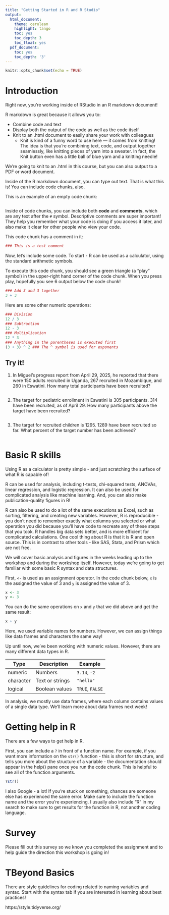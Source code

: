```yaml
---
title: "Getting Started in R and R Studio"
output:
  html_document:
    theme: cerulean 
    highlight: tango
    toc: yes
    toc_depth: 3
    toc_float: yes
  pdf_document:
    toc: yes
    toc_depth: '3'
---
```


```r
knitr::opts_chunk$set(echo = TRUE)
```

# Introduction

Right now, you're working inside of RStudio in an R markdown document! 

R markdown is great because it allows you to:

- Combine code and text 
- Display both the output of the code as well as the code itself
- Knit to an .html document to easily share your work with colleagues
  - Knit is kind of a funny word to use here — it comes from knitting! The idea is that you're combining text, code, and output together seamlessly, like knitting pieces of yarn into a sweater. In fact, the Knit button even has a little ball of blue yarn and a knitting needle!

We're going to knit to an .html in this course, but you can also output to a PDF or word document. 

Inside of the R markdown document, you can type out text. That is what this is! You can include code chunks, also.

This is an example of an empty code chunk:

```r
```

Inside of code chunks, you can include both **code** and **comments**, which are any text after the `#` symbol. Descriptive comments are super important! They help you remember what your code is doing if you access it later, and also make it clear for other people who view your code.

This code chunk has a comment in it:

```r
### This is a test comment
```

Now, let's include some code. To start - R can be used as a calculator, using the standard arithmetic symbols. 

To execute this code chunk, you should see a green triangle (a "play" symbol) in the upper-right hand corner of the code chunk. When you press play, hopefully you see 6 output below the code chunk!

```r
### Add 3 and 3 together
3 + 3
```
Here are some other numeric operations:

```r
### Division 
12 / 3
### Subtraction
12 - 3
### Multiplication 
12 * 3
### Anything in the parentheses is executed first
(3 + 3) ^ 2 ### The ^ symbol is used for exponents
```

## Try it!

1. In Miguel's progress report from April 29, 2025, he reported that there were 150 adults recruited in Uganda, 267 recruited in Mozambique, and 260 in Eswatini. How many total participants have been recruited?

```r

```

2. The target for pediatric enrollment in Eswatini is 305 participants. 314 have been recruited, as of April 29. How many participants above the target have been recruited?

```r

```

3. The target for recruited children is 1295. 1289 have been recruited so far. What percent of the target number has been achieved?

```r

```

# Basic R skills

Using R as a calculator is pretty simple - and just scratching the surface of what R is capable of! 

R can be used for analysis, including t-tests, chi-squared tests, ANOVAs, linear regression, and logistic regression. It can also be used for complicated analysis like machine learning. And, you can also make publication-quality figures in R!

R can also be used to do a lot of the same executions as Excel, such as sorting, filtering, and creating new variables. However, R is reproducible - you don't need to remember exactly what columns you selected or what operation you did because you'll have code to recreate any of these steps that you took. R handles big data sets better, and is more efficient for complicated calculations. 
One cool thing about R is that it is R and open source. This is in contrast to other tools - like SAS, Stata, and Prism which are not free. 

We will cover basic analysis and figures in the weeks leading up to the workshop and during the workshop itself. However, today we're going to get familiar with some basic R syntax and data structures. 

First, `<-` is used as an assignment operator. In the code chunk below, `x` is the assigned the value of 3 and `y` is assigned the value of 3. 

```r
x <- 3
y <- 3
```

You can do the same operations on `x` and `y` that we did above and get the same result:

```r
x + y 
```

Here, we used variable names for numbers. However, we can assign things like data frames and characters the same way! 

Up until now, we've been working with numeric values. However, there are many different data types in R. 

| Type       | Description                  | Example         |
|------------|------------------------------|-----------------|
| numeric    | Numbers         | `3.14`, `-2`    |
| character  | Text or strings              | `"hello"`       |
| logical    | Boolean values               | `TRUE`, `FALSE`


In analysis, we mostly use data frames, where each column contains values of a single data type. We'll learn more about data frames next week!

# Getting help in R

There are a few ways to get help in R.

First, you can include a `?` in front of a function name. For example, if you want more information on the `str()` function - this is short for structure, and tells you more about the structure of a variable - the documentation should appear in the help() pane once you run the code chunk. This is helpful to see all of the function arguments. 

```r
?str()
```

I also Google - a lot! If you're stuck on something, chances are someone else has experienced the same error. Make sure to include the function name and the error you're experiencing. I usually also include "R" in my search to make sure to get results for the function in R, not another coding language.  

# Survey

Please fill out this survey so we know you completed the assignment and to help guide the direction this workshop is going in!

# TBeyond Basics

There are style guidelines for coding related to naming variables and syntax. Start with the syntax tab if you are interested in learning about best practices! 

https://style.tidyverse.org/


